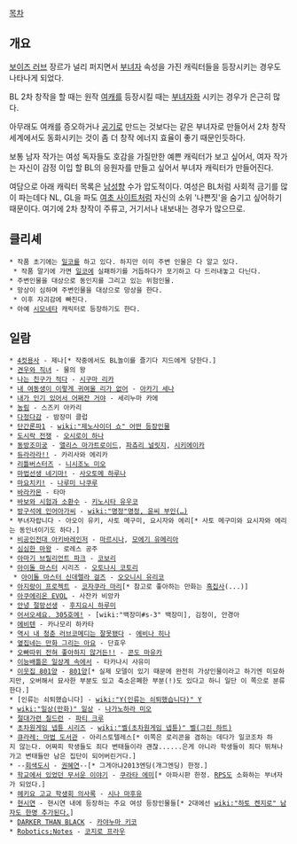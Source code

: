 [[목차]]
== 개요 ==
[[보이즈 러브]] 장르가 널리 퍼지면서 [[부녀자]] 속성을 가진 캐릭터들을 등장시키는 경우도 나타나게 되었다.
 
BL 2차 창작을 할 때는 원작 [[여캐]]를 등장시킬 때는 [[부녀자화]] 시키는 경우가 은근히 많다.

아무래도 여캐를 증오하거나 [[공기]]로 만드는 것보다는 같은 부녀자로 만들어서 2차 창작 세계에서도 동화시키는 것이 좀 더 창작 에너지 효율이 좋기 때문인듯하다. 

보통 남자 작가는 여성 독자들도 호감을 가질만한 예쁜 캐릭터가 보고 싶어서, 여자 작가는 자신이 감정 이입 할 BL의 응원자를 만들고 싶어서 부녀자 캐릭터가 만들어진다.

여담으로 아래 캐릭터 목록은 [[남성향]] 수가 압도적이다. 여성은 BL처럼 사회적 금기를 많이 파는데다 NL, GL을 파도 [[여초 사이트]]처럼 자신의 소위 '나쁜짓'을 숨기고 싶어하기 때문이다. 여기에 2차 창작이 주류고, 거기서나 내보내는 경우가 많으므로.

== 클리셰 ==
 * 작품 초기에는 [[일코]]를 하고 있다. 하지만 이미 주변 인물은 다 알고 있다.
  * 작품 말기에 가면 [[일코]]에 실패하기를 거듭하다가 포기하고 다 드러내놓고 다닌다.
 * 주변인물을 대상으로 동인지를 그리고 있는 위험인물.
 * 망상이 심하며 주변인물을 대상으로 망상을 한다.
  * 이후 자괴감에 빠진다.
 * 아예 [[시모네타]] 캐릭터로 등장하기도 한다. 

== 일람 ==
 * [[4컷용사]] - 제나[* 작중에서도 BL놀이를 즐기다 지드에게 당한다.]
 * [[견우와 직녀]] - 물의 왕
 * [[나는 친구가 적다]] - [[시구마 리카]]
 * [[내 여동생이 이렇게 귀여울 리가 없어]] - [[아카기 세나]]
 * [[내가 인기 있어서 어쩌잔 거야]] - 세리누마 카에
 * [[농림]] - 스즈키 아카리
 * [[다정다감]] - 밤장미 클럽
 * [[단간론파1]] - [[wiki:"제노사이더 쇼" 어떤 등장인물]]
 * [[도시락 전쟁]] - [[오시로이 하나]]
 * [[동방조미궁]] - [[앨리스 마가트로이드]], [[파츄리 널릿지]], [[시키에이카]]
 * [[듀라라라!!]] - 카리사와 에리카
 * [[리틀버스터즈]] - [[니시조노 미오]]
 * [[마법선생 네기마!]] - [[사오토메 하루나]]
 * [[마요치키!]] - [[나루미 나쿠루]]
 * [[바라카몬]] - 타마
 * [[바보와 시험과 소환수]] - [[키노시타 유우코]]
 * [[방구석에 인어아가씨]] - [[wiki:"명정"명정, 윤씨 부인(…)]]
 * 부녀자랍니다 - 아오이 유키, 사토 메구미, 요시자와 에리[* 사토 메구미와 요시자와 에리는 동인녀이기도 하다.]
 * [[비공인전대 아키바레인저]] - [[마르시나]], [[모에기 유메리아]]
 * [[심심한 마왕]] - 로레스 공주
 * [[아마기 브릴리언트 파크]] - [[코보리]]
 * [[아이돌 마스터]] 시리즈 - [[오토나시 코토리]]
  * [[아이돌 마스터 신데렐라 걸즈]] - [[오오니시 유리코]]
 * [[아지랑이 프로젝트]] - [[코자쿠라 마리]][* 참고로 좋아하는 만화는 [[흑집사]](...)]
 * [[아쿠에리온 EVOL]] - 사잔카 비앙카
 * [[안녕 절망선생]] - [[후지요시 하루미]]
 * [[어서오세요. 305호에!]] - [wiki:"백장미#s-3" 백장미], 김정이, 안경아
 * [[에비텐]] - 카나모리 하카타
 * [[역시 내 청춘 러브코메디는 잘못됐다]] - [[에비나 히나]]
 * [[옆집네는 만화 그리는 아요]] - 단효우
 * [[오빠따위 전혀 좋아하지 않거든!!]] - [[콘도 마유카]]
 * [[이능배틀은 일상계 속에서]] - 타카나시 사유미
 * [[이웃집 801양]] - [[801양]][* 실제 모델이 있기 때문에 완전히 가상인물이라고 하기엔 미묘하지만, 오버해서 묘사한 부분도 있고 축소은폐한 부분(!)도 있다고 하니 일단 이 쪽으로 분류한다.]
 * [인류는 쇠퇴했습니다] - [[wiki:"Y(인류는 쇠퇴했습니다)" Y]]
 * [[wiki:"일상(만화)" 일상]] - [[나가노하라 미오]]
 * [[절대가련 칠드런]] - [[파티 크루]]
 * [[초차원게임 넵튠 시리즈]] - [[wiki:"벨(초차원게임 넵튠)" 벨(그린 하트)]]
 * [[큐라레: 마법 도서관]] - 아리스토텔레스[* 이쪽은 로리콘을 겸하는 데다가 일코조차 하지 않는다. 어짜피 학생들도 죄다 변태들이라 괜찮......은게 아니라 학생들이 죄다 뛰쳐나가고 변태들만 남은 집단이 되어버린거다.]
 * --[[회색도시]] - [[권혜연]]--[* 그게아냐2013엔딩(개그엔딩) 한정.]
 * [[학교에서 있었던 무서운 이야기]] - [[쿠라타 에미]][* 아파시판 한정. [[RPS]]도 소화하는 부녀자가 되었다.]
 * [[헤키요 고교 학생회 의사록]] - [[시나 마후유]]
 * [[현시연]] - 현시연 내에 등장하는 주요 여성 등장인물들[* 2대에선 [[wiki:"하토 켄지로" 남자도 한명 추가된다.]]]
 * [[DARKER THAN BLACK]] - [[카야누마 키코]]
 * [[Robotics;Notes]] - [[코지로 프라우]]
